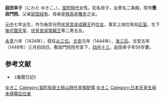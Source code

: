'''庭田幸子'''（にわた ゆきこ，{{bd|1390年||1448年|5月24日|}}），[[室町時代|室町時代]]女性。初名经子，女房名二条殿，院号'''敷政門院'''。父亲[[庭田经有|庭田经有]]、母亲是[[飛鳥井雅冬|飛鳥井雅冬]]之女。

[[元中|元中]]七年出生，作为後崇光院[[伏見宮貞成親王|伏見宮貞成親王]]的[[仕女|仕女]]，事实上地位有如[[正室|正室]]。生下[[後花園天皇|後花園天皇]]、[[伏見宮貞常親王|伏見宮貞常親王]]等二男五女。

[[永享|永享]]六年（1434年），叙任[[从三位|从三位]]。[[文安|文安]]元年（1444年），[[准后|准三后]]。文安五年（1448年）三月初四日，敷政門院院号宣下，[[四月十三|四月十三]]，庭田幸子年59岁薨。
==参考文献==
* 《看聞日記》
{{室町和安土桃山時代皇后}}
{{Japanese-history-stub}}
{{DEFAULTSORT:にわた ゆきこ}}
[[Category:庭田家|ゆきこ]]
[[Category:室町和安土桃山時代皇族配偶|Category:室町和安土桃山時代皇族配偶]]
[[Category:伏見宮|ゆきこ]]
[[Category:日本天皇生母未得尊后位者|Category:日本天皇生母未得尊后位者]]